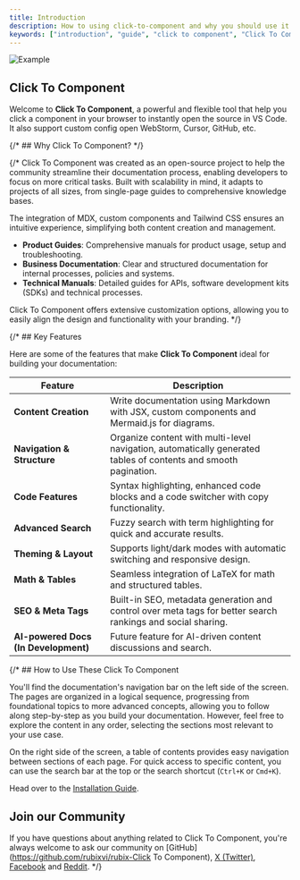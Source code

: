 ```yaml
---
title: Introduction
description: How to using click-to-component and why you should use it.
keywords: ["introduction", "guide", "click to component", "Click To Component"]
---
```


![Example](/images/example.jpg "click-to-component")

## Click To Component

Welcome to **Click To Component**, a powerful and flexible tool that help you click a component in your browser to instantly open the source in VS Code. It also support custom config open WebStorm, Cursor, GitHub, etc.

<CardGrid>
  <Card
    subtitle="Setup"
    title="React"
    description=""
    href="/docs/react"
  />
  <Card
    subtitle="Setup"
    title="Vue.js"
    description=""
    href="/docs/vue"
  />
  <Card
    subtitle=""
    title="Browser Extension"
    description=""
    href="/docs/browser/extension"
  />
  <Card
    subtitle=""
    title="Browser Script"
    description=""
    href="/docs/browser/script"
  />
</CardGrid>

{/* ## Why Click To Component? */}

{/* Click To Component was created as an open-source project to help the community streamline their documentation process, enabling developers to focus on more critical
tasks. Built with scalability in mind, it adapts to projects of all sizes, from single-page guides to comprehensive knowledge bases.

The integration of MDX, custom components and Tailwind CSS ensures an intuitive experience, simplifying both content creation and management.

- **Product Guides**: Comprehensive manuals for product usage, setup and troubleshooting.
- **Business Documentation**: Clear and structured documentation for internal processes, policies and systems.
- **Technical Manuals**: Detailed guides for APIs, software development kits (SDKs) and technical processes.

Click To Component offers extensive customization options, allowing you to easily align the design and functionality with your branding. */}

{/* ## Key Features

Here are some of the features that make **Click To Component** ideal for building your documentation:

| Feature                              | Description                                                                                                     |
| ------------------------------------ | --------------------------------------------------------------------------------------------------------------- |
| **Content Creation**                 | Write documentation using Markdown with JSX, custom components and Mermaid.js for diagrams.                     |
| **Navigation & Structure**           | Organize content with multi-level navigation, automatically generated tables of contents and smooth pagination. |
| **Code Features**                    | Syntax highlighting, enhanced code blocks and a code switcher with copy functionality.                          |
| **Advanced Search**                  | Fuzzy search with term highlighting for quick and accurate results.                                             |
| **Theming & Layout**                 | Supports light/dark modes with automatic switching and responsive design.                                       |
| **Math & Tables**                    | Seamless integration of LaTeX for math and structured tables.                                                   |
| **SEO & Meta Tags**                  | Built-in SEO, metadata generation and control over meta tags for better search rankings and social sharing.     |
| **AI-powered Docs (In Development)** | Future feature for AI-driven content discussions and search.                                                    | */}

{/* ## How to Use These Click To Component

You'll find the documentation's navigation bar on the left side of the screen. The pages are organized in a logical sequence, progressing from foundational
topics to more advanced concepts, allowing you to follow along step-by-step as you build your documentation. However, feel free to explore the content in
any order, selecting the sections most relevant to your use case.

On the right side of the screen, a table of contents provides easy navigation between sections of each page. For quick access to specific content, you can
use the search bar at the top or the search shortcut (`Ctrl+K` or `Cmd+K`).

Head over to the [Installation Guide](/docs/introduction/installation).

## Join our Community

If you have questions about anything related to Click To Component, you're always welcome to ask our community on [GitHub](https://github.com/rubixvi/rubix-Click To Component), [X (Twitter)](https://x.com/rubixstory), [Facebook](https://www.facebook.com/rubixstudios)
and [Reddit](https://www.reddit.com/r/RubixStudios/). */}
